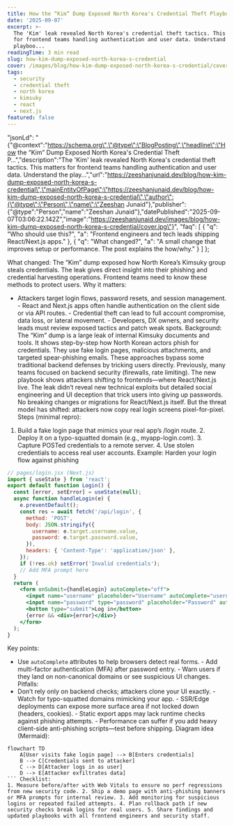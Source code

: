 ```yaml
---
title: How the “Kim” Dump Exposed North Korea's Credential Theft Playbook
date: '2025-09-07'
excerpt: >-
  The 'Kim' leak revealed North Korea's credential theft tactics. This matters
  for frontend teams handling authentication and user data. Understand the
  playboo...
readingTime: 3 min read
slug: how-kim-dump-exposed-north-korea-s-credential
cover: /images/blog/how-kim-dump-exposed-north-korea-s-credential/cover.jpg
tags:
  - security
  - credential theft
  - north korea
  - kimsuky
  - react
  - next.js
featured: false
---
```

  "jsonLd": "{\"@context\":\"https://schema.org\",\"@type\":\"BlogPosting\",\"headline\":\"How the “Kim” Dump Exposed North Korea's Credential Theft P…\",\"description\":\"The 'Kim' leak revealed North Korea's credential theft tactics. This matters for frontend teams handling authentication and user data. Understand the play…\",\"url\":\"https://zeeshanjunaid.dev/blog/how-kim-dump-exposed-north-korea-s-credential\",\"mainEntityOfPage\":\"https://zeeshanjunaid.dev/blog/how-kim-dump-exposed-north-korea-s-credential\",\"author\":{\"@type\":\"Person\",\"name\":\"Zeeshan Junaid\"},\"publisher\":{\"@type\":\"Person\",\"name\":\"Zeeshan Junaid\"},\"datePublished\":\"2025-09-07T03:06:22.142Z\",\"image\":\"https://zeeshanjunaid.dev/images/blog/how-kim-dump-exposed-north-korea-s-credential/cover.jpg\"}",
  "faq": [
    {
      "q": "Who should use this?",
      "a": "Frontend engineers and tech leads shipping React/Next.js apps."
    },
    {
      "q": "What changed?",
      "a": "A small change that improves setup or performance. The post explains the how/why."
    }
  ]
};

What changed: The “Kim” dump exposed how North Korea’s Kimsuky group steals credentials. The leak gives direct insight into their phishing and credential harvesting operations. Frontend teams need to know these methods to protect users. Why it matters:
- Attackers target login flows, password resets, and session management. - React and Next.js apps often handle authentication on the client side or via API routes. - Credential theft can lead to full account compromise, data loss, or lateral movement. - Developers, DX owners, and security leads must review exposed tactics and patch weak spots. Background:
The “Kim” dump is a large leak of internal Kimsuky documents and tools. It shows step-by-step how North Korean actors phish for credentials. They use fake login pages, malicious attachments, and targeted spear-phishing emails. These approaches bypass some traditional backend defenses by tricking users directly. Previously, many teams focused on backend security (firewalls, rate limiting). The new playbook shows attackers shifting to frontends—where React/Next.js live. The leak didn’t reveal new technical exploits but detailed social engineering and UI deception that trick users into giving up passwords. No breaking changes or migrations for React/Next.js itself. But the threat model has shifted: attackers now copy real login screens pixel-for-pixel. Steps (minimal repro):
1. Build a fake login page that mimics your real app’s /login route. 2. Deploy it on a typo-squatted domain (e.g., myapp-login.com). 3. Capture POSTed credentials to a remote server. 4. Use stolen credentials to access real user accounts. Example: Harden your login flow against phishing
```jsx
// pages/login.jsx (Next.js)
import { useState } from 'react';
export default function Login() {
  const [error, setError] = useState(null);
  async function handleLogin(e) {
    e.preventDefault();
    const res = await fetch('/api/login', {
      method: 'POST',
      body: JSON.stringify({
        username: e.target.username.value,
        password: e.target.password.value,
      }),
      headers: { 'Content-Type': 'application/json' },
    });
    if (!res.ok) setError('Invalid credentials');
    // Add MFA prompt here
  }
  return (
    <form onSubmit={handleLogin} autoComplete="off">
      <input name="username" placeholder="Username" autoComplete="username" />
      <input name="password" type="password" placeholder="Password" autoComplete="current-password" />
      <button type="submit">Log in</button>
      {error && <div>{error}</div>}
    </form>
  );
}
```
Key points:
- Use `autoComplete` attributes to help browsers detect real forms. - Add multi-factor authentication (MFA) after password entry. - Warn users if they land on non-canonical domains or see suspicious UI changes. Pitfalls:
- Don’t rely only on backend checks; attackers clone your UI exactly. - Watch for typo-squatted domains mimicking your app. - SSR/Edge deployments can expose more surface area if not locked down (headers, cookies). - Static export apps may lack runtime checks against phishing attempts. - Performance can suffer if you add heavy client-side anti-phishing scripts—test before shipping. Diagram idea (Mermaid):
```mermaid
flowchart TD
    A[User visits fake login page] --> B[Enters credentials]
    B --> C[Credentials sent to attacker]
    C --> D[Attacker logs in as user]
    D --> E[Attacker exfiltrates data]
``` Checklist:
1. Measure before/after with Web Vitals to ensure no perf regressions from new security code. 2. Ship a demo page with anti-phishing banners or MFA prompts for internal review. 3. Add monitoring for suspicious logins or repeated failed attempts. 4. Plan rollback path if new security checks break logins for real users. 5. Share findings and updated playbooks with all frontend engineers and security staff.
